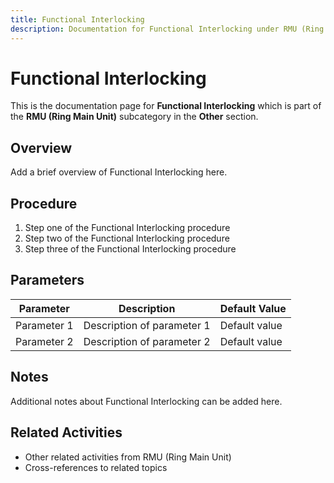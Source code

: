 ```yaml
---
title: Functional Interlocking
description: Documentation for Functional Interlocking under RMU (Ring Main Unit) in Other category
---
```


# Functional Interlocking

This is the documentation page for **Functional Interlocking** which is part of the **RMU (Ring Main Unit)** subcategory in the **Other** section.

## Overview

Add a brief overview of Functional Interlocking here.

## Procedure

1. Step one of the Functional Interlocking procedure
2. Step two of the Functional Interlocking procedure
3. Step three of the Functional Interlocking procedure

## Parameters

| Parameter | Description | Default Value |
|-----------|-------------|---------------|
| Parameter 1 | Description of parameter 1 | Default value |
| Parameter 2 | Description of parameter 2 | Default value |

## Notes

Additional notes about Functional Interlocking can be added here.

## Related Activities

- Other related activities from RMU (Ring Main Unit)
- Cross-references to related topics

